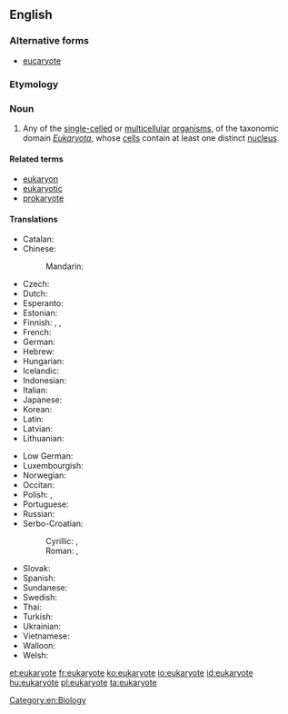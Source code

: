 ==English==
{{wikipedia}}

===Alternative forms===
* [[eucaryote]]

===Etymology===
{{prefix|eu}} {{confix|kary|ote}}

===Noun===
{{en-noun}}

# Any of the [[single-celled]] or [[multicellular]] [[organism]]s, of the taxonomic domain ''[[Eukaryota]]'', whose [[cell]]s contain at least one distinct [[nucleus]].

====Related terms====
* [[eukaryon]]
* [[eukaryotic]]
* [[prokaryote]]

====Translations====
{{trans-top|any of the single-celled or multicellular organisms whose cells contain at least one distinct nucleus}}
* Catalan: {{t-|ca|eucariota|m}}
* Chinese:
*: Mandarin: {{t|cmn|真核生物|tr=zhēn hé shēngwù|sc=Hani}}
* Czech: {{t-|cs|eukaryota}}
* Dutch: {{t+|nl|eukaryoten|p}}
* Esperanto: {{t-|eo|eŭkariotoj|p}}
* Estonian: {{t+|et|eukarüoot|p}}
* Finnish: {{t-|fi|aitotumainen}}, {{t-|fi|aitotumallinen}}, {{t-|fi|eukaryootti}}
* French: {{t+|fr|eucaryote}}
* German: {{t-|de|Eukaryote}}
* Hebrew: {{t+|he|איקריוטיים|p}}
* Hungarian: {{t-|hu|eukarióta}}
* Icelandic: {{t-|is|heilkjörnungur|m}}
* Indonesian: {{t-|id|eukaryota}}
* Italian: {{t-|it|eucariota|m}}
* Japanese: {{t+|ja|真核生物|tr=しんかくせいぶつ, shinkaku seibutsu|sc=Jpan}}
* Korean: {{t-|ko|진핵생물|tr=jinhaeksaengmul|sc=Kore}}
* Latin: {{t-|la|eukaryota|f}}
* Latvian: {{t-|lv|eikariots}}
* Lithuanian: {{t-|lt|eukariotas|m}}
{{trans-mid}}
* Low German: {{t-|nds|eukaryota}}
* Luxembourgish: {{t-|lb|eukaryoten|p}}
* Norwegian: {{t-|no|eukaryoter}}
* Occitan: {{t-|oc|eukarya|f}}
* Polish: {{t-|pl|jądrowiec|m}}, {{t-|pl|eukariot|m}}
* Portuguese: {{t-|pt|eukaryota|f}}
* Russian: {{t-|ru|эукариота|f|tr=eukarióta|sc=Cyrl}}
* Serbo-Croatian:
*: Cyrillic: {{t-|sh|еукариоте|sc=Cyrl}}, {{t-|sh|еукариот|sc=Cyrl}}
*: Roman: {{t-|sh|eukariote}}, {{t-|sh|eukariot|m|alt=eukarìōt}}
* Slovak: {{t-|sk|evkariont}}
* Spanish: {{t+|es|eucarionte|f}}
* Sundanese: {{t-|su|eukariot}}
* Swedish: {{t-|sv|eukaryot|c}}
* Thai: {{t-|th|ยูแคริโอต|tr=yu-kraeyòht|sc=Thai}}
* Turkish: {{t-|tr|ökaryot}}
* Ukrainian: {{t-|uk|імперія Ядерні|f|tr=impérija Jaderni|sc=Cyrl}}
* Vietnamese: {{t-|vi|sinh vật nhân chuẩn}}
* Walloon: {{t-|wa|eucariote}}
* Welsh: {{t-|cy|ewcaryot}}
{{trans-bottom}}

[[Category:en:Biology]]

[[et:eukaryote]]
[[fr:eukaryote]]
[[ko:eukaryote]]
[[io:eukaryote]]
[[id:eukaryote]]
[[hu:eukaryote]]
[[pl:eukaryote]]
[[ta:eukaryote]]